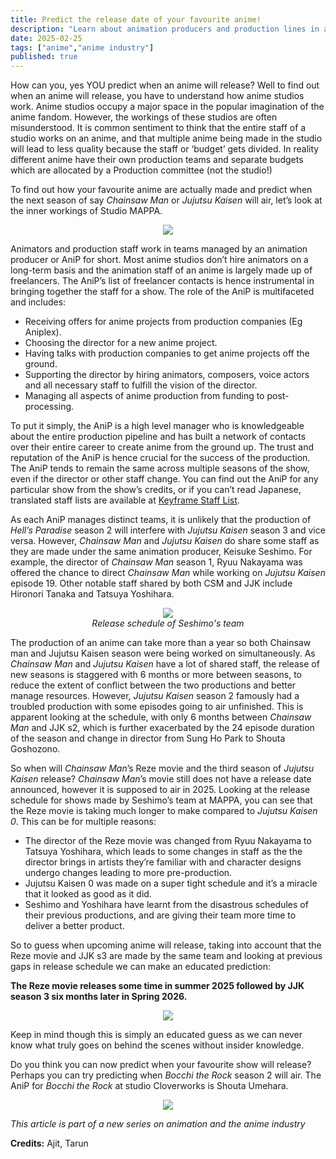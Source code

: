 ---
title: Predict the release date of your favourite anime!
description: "Learn about animation producers and production lines in anime studios"
date: 2025-02-25
tags: ["anime","anime industry"]
published: true
---

How can you, yes YOU predict when an anime will release? Well to find out when an anime will release, you have to understand how anime studios work. Anime studios occupy a major space in the popular imagination of the anime fandom. However, the workings of these studios are often misunderstood. It is common sentiment to think that the entire staff of a studio works on an anime, and that multiple anime being made in the studio will lead to less quality because the staff or ‘budget’ gets divided. In reality different anime have their own production teams and separate budgets which are allocated by a Production committee (not the studio!)
 
To find out how your favourite anime are actually made and predict when the next season of say *Chainsaw Man* or *Jujutsu Kaisen* will air, let’s look at the inner workings of Studio MAPPA.

<div align="center" style={{marginBottom: '-10px', marginTop: '-10px'}}>
  <img src="/images/blog/anime-insight-feb25/anip1.webp" className="rounded-xl" />
</div>

Animators and production staff work in teams managed by an animation producer or AniP for short. Most anime studios don’t hire animators on a long-term basis and the animation staff of an anime is largely made up of freelancers. The AniP’s list of freelancer contacts is hence instrumental in bringing together the staff for a show. The role of the AniP is multifaceted and includes:
- Receiving offers for anime projects from production companies (Eg Aniplex).
- Choosing the director for a new anime project.
- Having talks with production companies to get anime projects off the ground.
- Supporting the director by hiring animators, composers, voice actors and all necessary staff to fulfill the vision of the director.
- Managing all aspects of anime production from funding to post-processing.

To put it simply, the AniP is a high level manager who is knowledgeable about the entire production pipeline and has built a network of contacts over their entire career to create anime from the ground up. The trust and reputation of the AniP is hence crucial for the success of the production. The AniP tends to remain the same across multiple seasons of the show, even if the director or other staff change. You can find out the AniP for any particular show from the show’s credits, or if you can’t read Japanese, translated staff lists are available at <a href="https://staff.keyframe.blog/" target="_blank">Keyframe Staff List</a>.

As each AniP manages distinct teams, it is unlikely that the production of *Hell’s Paradise* season 2 will interfere with *Jujutsu Kaisen* season 3 and vice versa. However, *Chainsaw Man* and *Jujutsu Kaisen* do share some staff as they are made under the same animation producer, Keisuke Seshimo. For example, the director of *Chainsaw Man* season 1, Ryuu Nakayama was offered the chance to direct *Chainsaw Man* while working on *Jujutsu Kaisen* episode 19. Other notable staff shared by both CSM and JJK include Hironori Tanaka and Tatsuya Yoshihara.

<div align="center" style={{marginBottom: '-10px', marginTop: '-10px'}}>
  <img src="/images/blog/anime-insight-feb25/anip2.webp" className="rounded-xl" />
</div>
<center><i>Release schedule of Seshimo's team</i></center>

The production of an anime can take more than a year so both Chainsaw man and Jujutsu Kaisen season were being worked on simultaneously. As *Chainsaw Man* and *Jujutsu Kaisen* have a lot of shared staff, the release of new seasons is staggered with 6 months or more between seasons, to reduce the extent of conflict between the two productions and better manage resources. However, *Jujutsu Kaisen* season 2 famously had a troubled production with some episodes going to air unfinished. This is apparent looking at the schedule, with only 6 months between *Chainsaw Man* and JJK s2, which is further exacerbated by the 24 episode duration of the season and change in director from Sung Ho Park to Shouta Goshozono.

So when will *Chainsaw Man*’s Reze movie and the third season of *Jujutsu Kaisen* release? *Chainsaw Man*’s movie still does not have a release date announced, however it is supposed to air in 2025. Looking at the release schedule for shows made by Seshimo’s team at MAPPA, you can see that the Reze movie is taking much longer to make compared to *Jujutsu Kaisen 0*. This can be for multiple reasons:
- The director of the Reze movie was changed from Ryuu Nakayama to Tatsuya Yoshihara, which leads to some changes in staff as the the director brings in artists they’re familiar with and character designs undergo changes leading to more pre-production.
-	Jujutsu Kaisen 0 was made on a super tight schedule and it’s a miracle that it looked as good as it did.
-	Seshimo and Yoshihara have learnt from the disastrous schedules of their previous productions, and are giving their team more time to deliver a better product.

So to guess when upcoming anime will release, taking into account that the Reze movie and JJK s3 are made by the same team and looking at previous gaps in release schedule we can make an educated prediction:

**The Reze movie releases some time in summer 2025 followed by JJK season 3 six months later in Spring 2026.**

<div align="center" style={{marginBottom: '-10px', marginTop: '-10px'}}>
  <img src="/images/blog/anime-insight-feb25/anip3.webp" className="rounded-xl" />
</div>

Keep in mind though this is simply an educated guess as we can never know what truly goes on behind the scenes without insider knowledge.

Do you think you can now predict when your favourite show will release? Perhaps you can try predicting when *Bocchi the Rock* season 2 will air. The AniP for *Bocchi the Rock* at studio Cloverworks is Shouta Umehara.

<div align="center" style={{marginBottom: '-10px', marginTop: '-10px'}}>
  <img src="/images/blog/anime-insight-feb25/anip4.webp" className="rounded-xl" />
</div>

<i>This article is part of a new series on animation and the anime industry</i>

**Credits:** Ajit, Tarun
